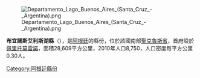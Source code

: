 [[Image:Departamento_Lago_Buenos_Aires_(Santa_Cruz_-_Argentina).png|right]]

'''布宜諾斯艾利斯湖縣'''（{{lang-es|Departamento Lago Buenos Aires}}），是[[阿根廷|阿根廷]]的縣份，位於該國南部[[聖克魯斯省_(阿根廷)|聖克魯斯省]]，首府設於[[佩里托莫雷諾_(聖克魯斯省)|佩里托莫雷諾]]，面積28,609平方公里，2010年人口8,750，人口密度每平方公里0.30人。

{{coord|46|35|18|S|70|55|49|W|source:kolossus-eswiki|display=title}}

{{Argentina-geo-stub}}
[[Category:阿根廷縣份|Category:阿根廷縣份]]